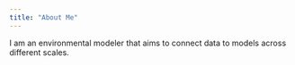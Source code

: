 ```yaml
---
title: "About Me"
---
```


I am an environmental modeler that aims to connect data to models across different scales. 